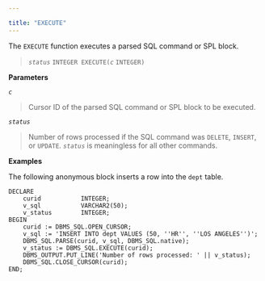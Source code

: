 ---

title: "EXECUTE"
---

<div id="execute" class="registered_link"></div>

The `EXECUTE` function executes a parsed SQL command or SPL block.

> *`status`* `INTEGER EXECUTE(`*`c`* `INTEGER)`

**Parameters**

*`c`*

> Cursor ID of the parsed SQL command or SPL block to be executed.

*`status`*

> Number of rows processed if the SQL command was `DELETE`, `INSERT`, or `UPDATE`. *`status`* is meaningless for all other commands.

**Examples**

The following anonymous block inserts a row into the `dept` table.

```
DECLARE
    curid           INTEGER;
    v_sql           VARCHAR2(50);
    v_status        INTEGER;
BEGIN
    curid := DBMS_SQL.OPEN_CURSOR;
    v_sql := 'INSERT INTO dept VALUES (50, ''HR'', ''LOS ANGELES'')';
    DBMS_SQL.PARSE(curid, v_sql, DBMS_SQL.native);
    v_status := DBMS_SQL.EXECUTE(curid);
    DBMS_OUTPUT.PUT_LINE('Number of rows processed: ' || v_status);
    DBMS_SQL.CLOSE_CURSOR(curid);
END;
```

